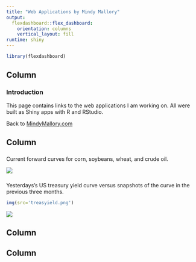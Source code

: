 ```yaml
---
title: "Web Applications by Mindy Mallory"
output: 
  flexdashboard::flex_dashboard:
    orientation: columns
    vertical_layout: fill
runtime: shiny
---
```


```r
library(flexdashboard)
```

Column {data-width=200}
-----------------------------------------------------------------------

### Introduction

This page contains links to the web applications I am working on. All were built as Shiny apps with R and RStudio. 

Back to [MindyMallory.com](http://mindymallory.com)

Column 
-----------------------------------------------------------------------

### 

Current forward curves for corn, soybeans, wheat, and crude oil. 


[![](forwardcurves.png)](http://apps.mindymallory.com/shiny/ForwardCurves/)


### 

Yesterdays’s US treasury yield curve versus snapshots of the curve in the previous three months. 

```r
img(src='treasyield.png')
```

[![](www/treasyield.png)](http://apps.mindymallory.com/shiny/TreasYieldCurve/)

Column 
-----------------------------------------------------------------------

###


###

Column 
-----------------------------------------------------------------------

###


###

